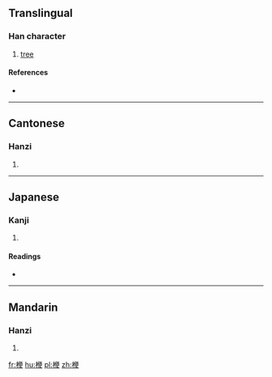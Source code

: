 ==Translingual==

===Han character===
{{Han char|rn=75|rad=木|as=09|sn=13|four=41946|canj=DOMK}}

# [[tree]]

====References====
* {{Han ref|kx=0540.240|dkj=15165|dj=0928.090|hdz=21251.090|uh=6969|ud=26985|bh=DDE1|bd=56801}}

----

==Cantonese==

===Hanzi===
{{yue-hanzi|jyut=|y=pin4}}

# {{defn|lang=yue|sort=木09}}

----

==Japanese==

===Kanji===
{{ja-kanji|grade=|rs=木09}}

# {{defn|lang=ja|sort=木09}}

====Readings====
* {{ja-readings|on=[[へん]] (hen), [[べん]] (ben)|kun=}}

----

==Mandarin==

===Hanzi===
{{cmn-hanzi|pin=[[dié]] ([[die2]]), [[pián]] ([[pian2]])|wg=tieh<sup>2</sup>, p'ien<sup>2</sup>}}

# {{defn|lang=cmn|sort=木09}}

[[fr:楩]]
[[hu:楩]]
[[pl:楩]]
[[zh:楩]]